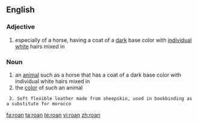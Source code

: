 ==English==

===Adjective===
{{en-adj|-}}

# especially of a horse, having a coat of a [[dark]] base color with [[individual]] [[white]] hairs mixed in

===Noun===
{{en-noun}}

# an [[animal]] such as a horse that has a coat of a dark base color with individual white hairs mixed in
# the [[color]] of such an animal
  3. Soft flexible leather made from sheepskin, used in bookbinding as a substitute for morocco
[[fa:roan]]
[[ta:roan]]
[[te:roan]]
[[vi:roan]]
[[zh:roan]]
